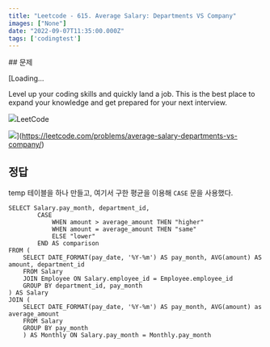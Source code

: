 ```yaml
---
title: "Leetcode - 615. Average Salary: Departments VS Company"
images: ["None"]
date: "2022-09-07T11:35:00.000Z"
tags: ['codingtest']
---
```


<TOCInline toc={props.toc} asDisclosure />
## 문제

[Loading...

Level up your coding skills and quickly land a job. This is the best place to expand your knowledge and get prepared for your next interview.

![](https://leetcode.com/favicon-192x192.png)LeetCode

![](https://leetcode.com/static/images/LeetCode_Sharing.png)](https://leetcode.com/problems/average-salary-departments-vs-company/)

## 정답

temp 테이블을 하나 만들고, 여기서 구한 평균을 이용해 `CASE` 문을 사용했다.

```
SELECT Salary.pay_month, department_id,
        CASE
            WHEN amount > average_amount THEN "higher"
            WHEN amount = average_amount THEN "same"
            ELSE "lower"
        END AS comparison
FROM (
    SELECT DATE_FORMAT(pay_date, '%Y-%m') AS pay_month, AVG(amount) AS amount, department_id
    FROM Salary
    JOIN Employee ON Salary.employee_id = Employee.employee_id
    GROUP BY department_id, pay_month
) AS Salary
JOIN (
    SELECT DATE_FORMAT(pay_date, '%Y-%m') AS pay_month, AVG(amount) as average_amount
    FROM Salary
    GROUP BY pay_month
    ) AS Monthly ON Salary.pay_month = Monthly.pay_month
```
